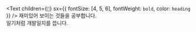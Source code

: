 <Text
  children={`👋`}
  sx={{ fontSize: [4, 5, 6], fontWeight: `bold`, color: `heading` }}
/>
재미있어 보이는 것들을 공부합니다.  
일기처럼 개발일지를 씁니다.